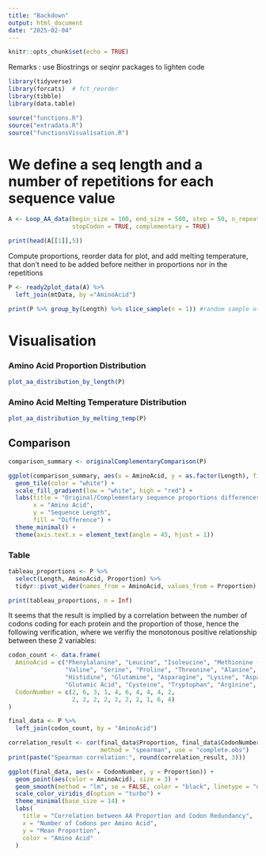 ```yaml
---
title: "Backdown"
output: html_document
date: "2025-02-04"
---
```


```r
knitr::opts_chunk$set(echo = TRUE)
```

Remarks : use Biostrings or seqinr packages to lighten code

```r
library(tidyverse)
library(forcats)  # fct_reorder
library(tibble)
library(data.table)
```


```r
source("functions.R")
source("extradata.R")
source("functionsVisualisation.R")
```

# We define a seq length and a number of repetitions for each sequence value
```r
A <- Loop_AA_data(begin_size = 100, end_size = 500, step = 50, n_repeats = 10, 
                  stopCodon = TRUE, complementary = TRUE)
```
```r
print(head(A[[1]],5))
```

Compute proportions, reorder data for plot, and add melting temperature, that 
don't need to be added before neither in proportions nor in the repetitions
```r
P <- ready2plot_data(A) %>%
  left_join(mtData, by ="AminoAcid")
```
```r
print(P %>% group_by(Length) %>% slice_sample(n = 1)) #random sample of one AA per chosen length
```

# Visualisation
### Amino Acid Proportion Distribution
```r
plot_aa_distribution_by_length(P)
```

### Amino Acid Melting Temperature Distribution
```r
plot_aa_distribution_by_melting_temp(P)
```

## Comparison
```r
comparison_summary <- originalComplementaryComparison(P)

ggplot(comparison_summary, aes(x = AminoAcid, y = as.factor(Length), fill = Diff_Proportion)) +
  geom_tile(color = "white") +
  scale_fill_gradient(low = "white", high = "red") +
  labs(title = "Original/Complementary sequence proportions differences",
       x = "Amino Acid",
       y = "Sequence Length",
       fill = "Difference") +
  theme_minimal() +
  theme(axis.text.x = element_text(angle = 45, hjust = 1))
```


### Table
```r
tableau_proportions <- P %>%
  select(Length, AminoAcid, Proportion) %>%
  tidyr::pivot_wider(names_from = AminoAcid, values_from = Proportion)
```

```r
print(tableau_proportions, n = Inf)
```

It seems that the result is implied by a correlation between the number of codons 
coding for each protein and the proportion of those, hence the following 
verification, where we verifiy the monotonous positive relationship between 
these 2 variables:
```r
codon_count <- data.frame(
  AminoAcid = c("Phenylalanine", "Leucine", "Isoleucine", "Methionine (Start)", 
                "Valine", "Serine", "Proline", "Threonine", "Alanine", "Tyrosine",
                "Histidine", "Glutamine", "Asparagine", "Lysine", "Aspartic Acid", 
                "Glutamic Acid", "Cysteine", "Tryptophan", "Arginine", "Glycine"),
  CodonNumber = c(2, 6, 3, 1, 4, 6, 4, 4, 4, 2, 
                  2, 2, 2, 2, 2, 2, 2, 1, 6, 4)
)

final_data <- P %>%
  left_join(codon_count, by = "AminoAcid")

correlation_result <- cor(final_data$Proportion, final_data$CodonNumber, 
                          method = "spearman", use = "complete.obs")
print(paste("Spearman correlation:", round(correlation_result, 3)))

ggplot(final_data, aes(x = CodonNumber, y = Proportion)) +
  geom_point(aes(color = AminoAcid), size = 3) +
  geom_smooth(method = "lm", se = FALSE, color = "black", linetype = "dashed") +
  scale_color_viridis_d(option = "turbo") +
  theme_minimal(base_size = 14) +
  labs(
    title = "Correlation between AA Proportion and Codon Redundancy",
    x = "Number of Codons per Amino Acid",
    y = "Mean Proportion",
    color = "Amino Acid"
  )

```









